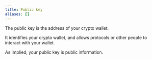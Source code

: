 ```yaml
---
title: Public key
aliases: []
---
```


The public key is the address of your crypto wallet.

It identifies your crypto wallet, and allows protocols or other people to interact with your wallet.

As implied, your public key is public information.